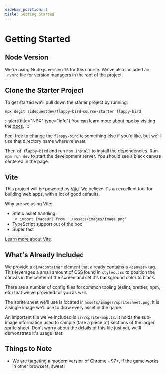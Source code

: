 ```yaml
---
sidebar_position: 1
title: Getting Started
---
```


# Getting Started

## Node Version

We're using Node.js version `16` for this course. We've also included an `.nvmrc` file for version managers in the root of the project.

## Clone the Starter Project

To get started we'll pull down the starter project by running:

`npx degit sidequestdev/flappy-bird-course-starter flappy-bird`

:::alert{title="NPX" type="info"}
You can learn more about npx by visiting the [docs](https://docs.npmjs.com/cli/v8/commands/npx).
:::

Feel free to change the `flappy-bird` to something else if you'd like, but we'll use that directory name where relevant.

Then `cd flappy-bird` and run `npm install` to install the dependencies. Run `npm run dev` to start the development server. You should see a black canvas centered in the page.

## Vite

This project will be powered by [Vite](https://vitejs.dev/). We believe it's an excellent tool for building web apps, with a lot of good defaults.

Why are we using Vite:

- Static asset handling:
  - `import imageUrl from './assets/images/image.png'`
- TypeScript support out of the box
- Super fast

[Learn more about Vite](https://vitejs.dev/)

## What's Already Included

We provide a `div#container` element that already contains a `<canvas>` tag. This leverages a small amount of CSS found in `styles.css` to position the canvas in the center of the screen and set it's background color to black.

There are a number of config files for common tooling (eslint, prettier, npm, etc) that we've provided for you as well.

The sprite sheet we'll use is located in `assets/images/spritesheet.png`. It is a single image we'll use to draw every asset in the game.

An important file we've included is `src/sprite-map.ts`. It holds the sub-image information used to sample (take a piece of) sections of the larger sprite sheet. Don't worry about the details of this file just yet, we'll demonstrate it's usage later.

## Things to Note

- We are targeting a modern version of Chrome - 97+, if the game works in other browsers, sweet!
